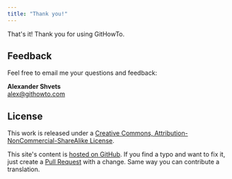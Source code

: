 ```yaml
---
title: "Thank you!"
---
```


That's it! Thank you for using GitHowTo.

## Feedback

Feel free to email me your questions and feedback:

<p><b>Alexander Shvets</b><br/>
<a href="mailto:alex@githowto.com">alex@githowto.com</a></p>

## License

This work is released under a [Creative Commons, Attribution-NonCommercial-ShareAlike License](http://creativecommons.org/licenses/by-nc-sa/3.0/).

This site's content is [hosted on GitHub](https://github.com/shvetsgroup/githowto-content). If you find a typo and want to fix it, just create a [Pull Request](https://github.com/shvetsgroup/githowto-content/pulls) with a change. Same way you can contribute a translation.